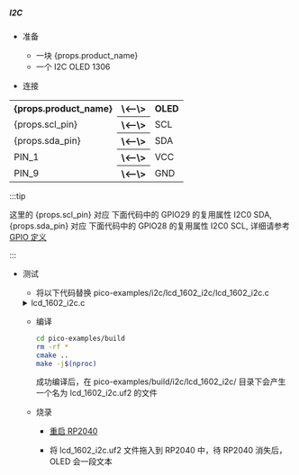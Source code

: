 ##### I2C

- 准备

  - 一块 {props.product_name}
  - 一个 I2C OLED 1306

- 连接

<table>
    <tr>
        <th>{props.product_name}</th>
        <th>\<--\></th>
        <th>OLED</th>
    </tr>
    <tr>
        <td>{props.scl_pin}</td>
        <th>\<--\></th>
        <td>SCL</td>
    </tr>
    <tr>
        <td>{props.sda_pin}</td>
        <th>\<--\></th>
        <td>SDA</td>
    </tr>
    <tr>
        <td>PIN_1</td>
        <th>\<--\></th>
        <td>VCC</td>
    </tr>
    <tr>
        <td>PIN_9</td>
        <th>\<--\></th>
        <td>GND</td>
    </tr>

</table>

:::tip

这里的 {props.scl_pin} 对应 下面代码中的 GPIO29 的复用属性 I2C0 SDA, {props.sda_pin} 对应 下面代码中的 GPIO28 的复用属性 I2C0 SCL, 详细请参考 <a href={props.gpio_definition}>GPIO 定义</a>

:::

- 测试

    - 将以下代码替换 pico-examples/i2c/lcd_1602_i2c/lcd_1602_i2c.c

    <details>
        <summary>lcd_1602_i2c.c</summary>

        ```c
            #include <stdio.h>
            #include <string.h>
            #include "pico/stdlib.h"
            #include "hardware/i2c.h"
            #include "pico/binary_info.h"

            #define I2C_ID i2c0
            #define I2C_SDA_PIN 28
            #define I2C_SCL_PIN 29

            // commands
            const int LCD_CLEARDISPLAY = 0x01;
            const int LCD_RETURNHOME = 0x02;
            const int LCD_ENTRYMODESET = 0x04;
            const int LCD_DISPLAYCONTROL = 0x08;
            const int LCD_CURSORSHIFT = 0x10;
            const int LCD_FUNCTIONSET = 0x20;
            const int LCD_SETCGRAMADDR = 0x40;
            const int LCD_SETDDRAMADDR = 0x80;

            // flags for display entry mode
            const int LCD_ENTRYSHIFTINCREMENT = 0x01;
            const int LCD_ENTRYLEFT = 0x02;

            // flags for display and cursor control
            const int LCD_BLINKON = 0x01;
            const int LCD_CURSORON = 0x02;
            const int LCD_DISPLAYON = 0x04;

            // flags for display and cursor shift
            const int LCD_MOVERIGHT = 0x04;
            const int LCD_DISPLAYMOVE = 0x08;

            // flags for function set
            const int LCD_5x10DOTS = 0x04;
            const int LCD_2LINE = 0x08;
            const int LCD_8BITMODE = 0x10;

            // flag for backlight control
            const int LCD_BACKLIGHT = 0x08;

            const int LCD_ENABLE_BIT = 0x04;

            // By default these LCD display drivers are on bus address 0x27
            static int addr = 0x27;

            // Modes for lcd_send_byte
            #define LCD_CHARACTER  1
            #define LCD_COMMAND	0

            #define MAX_LINES	  2
            #define MAX_CHARS	  16

            /* Quick helper function for single byte transfers */
            void i2c_write_byte(uint8_t val) {
                i2c_write_blocking(I2C_ID, addr, &val, 1, false);
            }

            void lcd_toggle_enable(uint8_t val) {
                // Toggle enable pin on LCD display
                // We cannot do this too quickly or things don't work
            #define DELAY_US 600
                sleep_us(DELAY_US);
                i2c_write_byte(val | LCD_ENABLE_BIT);
                sleep_us(DELAY_US);
                i2c_write_byte(val & ~LCD_ENABLE_BIT);
                sleep_us(DELAY_US);
            }

            // The display is sent a byte as two separate nibble transfers
            void lcd_send_byte(uint8_t val, int mode) {
                uint8_t high = mode | (val & 0xF0) | LCD_BACKLIGHT;
                uint8_t low = mode | ((val << 4) & 0xF0) | LCD_BACKLIGHT;

                i2c_write_byte(high);
                lcd_toggle_enable(high);
                i2c_write_byte(low);
                lcd_toggle_enable(low);
            }

            void lcd_clear(void) {
                lcd_send_byte(LCD_CLEARDISPLAY, LCD_COMMAND);
            }

            // go to location on LCD
            void lcd_set_cursor(int line, int position) {
                int val = (line == 0) ? 0x80 + position : 0xC0 + position;
                lcd_send_byte(val, LCD_COMMAND);
            }

            static void inline lcd_char(char val) {
                lcd_send_byte(val, LCD_CHARACTER);
            }

            void lcd_string(const char *s) {
                while (*s) {
                    lcd_char(*s++);
                }
            }

            void lcd_init() {
                lcd_send_byte(0x03, LCD_COMMAND);
                lcd_send_byte(0x03, LCD_COMMAND);
                lcd_send_byte(0x03, LCD_COMMAND);
                lcd_send_byte(0x02, LCD_COMMAND);

                lcd_send_byte(LCD_ENTRYMODESET | LCD_ENTRYLEFT, LCD_COMMAND);
                lcd_send_byte(LCD_FUNCTIONSET | LCD_2LINE, LCD_COMMAND);
                lcd_send_byte(LCD_DISPLAYCONTROL | LCD_DISPLAYON, LCD_COMMAND);
                lcd_clear();
            }

            int main() {
                i2c_init(I2C_ID, 100 * 1000);
                gpio_set_function(I2C_SDA_PIN, GPIO_FUNC_I2C);
                gpio_set_function(I2C_SCL_PIN, GPIO_FUNC_I2C);
                gpio_pull_up(I2C_SDA_PIN);
                gpio_pull_up(I2C_SCL_PIN);
                // Make the I2C pins available to picotool
                bi_decl(bi_2pins_with_func(I2C_SDA_PIN, I2C_SCL_PIN, GPIO_FUNC_I2C));

                lcd_init();

                static char *message[] =
                        {
                                "RP2040 by", "Raspberry Pi",
                                "A brand new", "microcontroller",
                                "Twin core M0", "Full C SDK",
                                "More power in", "your product",
                                "More beans", "than Heinz!"
                        };

                while (1) {
                    for (int m = 0; m < sizeof(message) / sizeof(message[0]); m += MAX_LINES) {
                        for (int line = 0; line < MAX_LINES; line++) {
                            lcd_set_cursor(line, (MAX_CHARS / 2) - strlen(message[m + line]) / 2);
                            lcd_string(message[m + line]);
                        }
                        sleep_ms(2000);
                        lcd_clear();
                    }
                }
            }
        ```

    </details>

    - 编译

        ```bash
        cd pico-examples/build
        rm -rf *
        cmake ..
        make -j$(nproc)
        ```

        成功编译后，在 pico-examples/build/i2c/lcd_1602_i2c/ 目录下会产生一个名为 lcd_1602_i2c.uf2 的文件

    - 烧录

        - <a href={props.flash_url}>重启 RP2040</a>

        - 将 lcd_1602_i2c.uf2 文件拖入到 RP2040 中，待 RP2040 消失后， OLED 会一段文本
